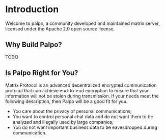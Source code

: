 # Introduction

Welcome to palpo, a community developed and maintained matrix server, licensed under the Apache 2.0 open source license.

## Why Build Palpo?

TODO

## Is Palpo Right for You?

Matrix Protocol is an advanced decentralized encrypted communication protocol that can achieve end-to-end encryption to ensure that your information will not be stolen during transmission. If your needs meet the following description, then Palpo will be a good fit for you.

- You care about the privacy of personal communications;
- You want to control personal chat data and do not want them to be analyzed and illegally used by large companies;
- You do not want important business data to be eavesdropped during communication.
